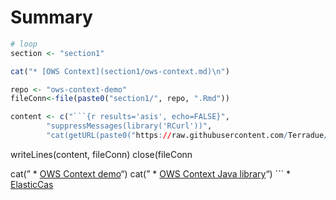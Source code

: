 # Summary

```r

# loop
section <- "section1"

cat("* [OWS Context](section1/ows-context.md)\n")

repo <- "ows-context-demo"
fileConn<-file(paste0("section1/", repo, ".Rmd"))

content <- c("```{r results='asis', echo=FALSE}", 
        "suppressMessages(library('RCurl'))", 
        "cat(getURL(paste0("https://raw.githubusercontent.com/Terradue/", repo, "/master/README.md")))
```
writeLines(content, fileConn)
close(fileConn

cat(" * [OWS Context demo](section1/ows-context-demo.md)\n")
cat(" * [OWS Context Java library](section1/ows-context4j.md)")
```
* [ElasticCas](section2/elasticCas.md)
